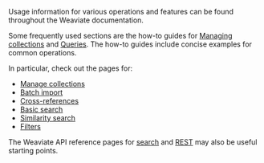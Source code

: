 Usage information for various operations and features can be found throughout the Weaviate documentation.

Some frequently used sections are the how-to guides for [Managing collections](/docs/weaviate/manage-collections/index.mdx) and [Queries](/docs/weaviate/search/index.mdx). The how-to guides include concise examples for common operations.

In particular, check out the pages for:

- [Manage collections](/docs/weaviate/manage-collections)
- [Batch import](/docs/weaviate/manage-objects/import)
- [Cross-references](/docs/weaviate/manage-collections/cross-references)
- [Basic search](/docs/weaviate/search/basics)
- [Similarity search](/docs/weaviate/search/similarity)
- [Filters](/docs/weaviate/search/filters)

The Weaviate API reference pages for [search](/docs/weaviate/api/graphql) and [REST](/docs/weaviate/api/rest) may also be useful starting points.
